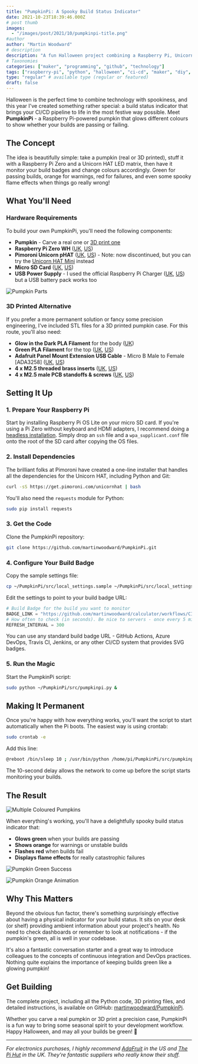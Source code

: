 ```yaml
---
title: "PumpkinPi: A Spooky Build Status Indicator"
date: 2021-10-23T18:39:46.000Z
# post thumb
images:
  - "/images/post/2021/10/pumpkinpi-title.png"
#author
author: "Martin Woodward"
# description
description: "A fun Halloween project combining a Raspberry Pi, Unicorn HAT, and a pumpkin to create a spooky build status indicator that glows different colours based on your CI/CD pipeline status."
# Taxonomies
categories: ["maker", "programming", "github", "technology"]
tags: ["raspberry-pi", "python", "halloween", "ci-cd", "maker", "diy", "hardware", "github-actions"]
type: "regular" # available type (regular or featured)
draft: false
---
```


Halloween is the perfect time to combine technology with spookiness, and this year I've created something rather special: a build status indicator that brings your CI/CD pipeline to life in the most festive way possible. Meet **PumpkinPi** - a Raspberry Pi-powered pumpkin that glows different colours to show whether your builds are passing or failing.

<Youtube client:load id="4i2JAVgHE-w" title="PumpkinPi Build Status Indicator" />

## The Concept

The idea is beautifully simple: take a pumpkin (real or 3D printed), stuff it with a Raspberry Pi Zero and a Unicorn HAT LED matrix, then have it monitor your build badges and change colours accordingly. Green for passing builds, orange for warnings, red for failures, and even some spooky flame effects when things go really wrong!

## What You'll Need

### Hardware Requirements

To build your own PumpkinPi, you'll need the following components:

- **Pumpkin** - Carve a real one or [3D print one](#3d-printed-alternative)
- **Raspberry Pi Zero WH** ([UK](https://amzn.to/33rmXEc), [US](https://amzn.to/3lcQLul))
- **Pimoroni Unicorn pHAT** ([UK](https://amzn.to/3l8rPnR), [US](https://amzn.to/30wEWaG)) - Note: now discontinued, but you can try the [Unicorn HAT Mini](https://shop.pimoroni.com/products/unicorn-hat-mini) instead
- **Micro SD Card** ([UK](https://amzn.to/2SoRagP), [US](https://amzn.to/2GeMWWT))
- **USB Power Supply** - I used the official Raspberry Pi Charger ([UK](https://amzn.to/33qvreN), [US](https://amzn.to/36yKkh4)) but a USB battery pack works too

![Pumpkin Parts](/images/post/2021/10/pumpkin-parts.jpg)

### 3D Printed Alternative

If you prefer a more permanent solution or fancy some precision engineering, I've included STL files for a 3D printed pumpkin case. For this route, you'll also need:

- **Glow in the Dark PLA Filament** for the body ([UK](https://amzn.to/2SmQzwj))
- **Green PLA Filament** for the top ([UK](https://amzn.to/2GeMlo7), [US](https://amzn.to/30vuAHX))
- **Adafruit Panel Mount Extension USB Cable** - Micro B Male to Female [ADA3258] ([UK](https://amzn.to/3irYgf9), [US](https://amzn.to/34pR51V))
- **4 x M2.5 threaded brass inserts** ([UK](https://amzn.to/3ixudCK), [US](https://amzn.to/33rnYw0))
- **4 x M2.5 male PCB standoffs & screws** ([UK](https://amzn.to/3cYGkYE), [US](https://amzn.to/3l8VDk8))

## Setting It Up

### 1. Prepare Your Raspberry Pi

Start by installing Raspberry Pi OS Lite on your micro SD card. If you're using a Pi Zero without keyboard and HDMI adapters, I recommend doing a [headless installation](https://www.raspberrypi.org/documentation/configuration/wireless/headless.md). Simply drop an `ssh` file and a `wpa_supplicant.conf` file onto the root of the SD card after copying the OS files.

### 2. Install Dependencies

The brilliant folks at Pimoroni have created a one-line installer that handles all the dependencies for the Unicorn HAT, including Python and Git:

```bash
curl -sS https://get.pimoroni.com/unicornhat | bash
```

You'll also need the `requests` module for Python:

```bash
sudo pip install requests
```

### 3. Get the Code

Clone the PumpkinPi repository:

```bash
git clone https://github.com/martinwoodward/PumpkinPi.git
```

### 4. Configure Your Build Badge

Copy the sample settings file:

```bash
cp ~/PumpkinPi/src/local_settings.sample ~/PumpkinPi/src/local_settings.py
```

Edit the settings to point to your build badge URL:

```python
# Build Badge for the build you want to monitor
BADGE_LINK = "https://github.com/martinwoodward/calculator/workflows/CI/badge.svg?branch=main"
# How often to check (in seconds). Be nice to servers - once every 5 minutes is plenty.
REFRESH_INTERVAL = 300
```

You can use any standard build badge URL - GitHub Actions, Azure DevOps, Travis CI, Jenkins, or any other CI/CD system that provides SVG badges.

### 5. Run the Magic

Start the PumpkinPi script:

```bash
sudo python ~/PumpkinPi/src/pumpkinpi.py &
```

## Making It Permanent

Once you're happy with how everything works, you'll want the script to start automatically when the Pi boots. The easiest way is using crontab:

```bash
sudo crontab -e
```

Add this line:

```bash
@reboot /bin/sleep 10 ; /usr/bin/python /home/pi/PumpkinPi/src/pumpkinpi.py &
```

The 10-second delay allows the network to come up before the script starts monitoring your builds.

## The Result

![Multiple Coloured Pumpkins](/images/post/2021/10/multi-coloured-pumpkins.jpg)

When everything's working, you'll have a delightfully spooky build status indicator that:

- **Glows green** when your builds are passing
- **Shows orange** for warnings or unstable builds  
- **Flashes red** when builds fail
- **Displays flame effects** for really catastrophic failures

![Pumpkin Green Success](/images/post/2021/10/pumpkin-green.jpg)

![Pumpkin Orange Animation](/images/post/2021/10/pumpkin-orange.gif)

## Why This Matters

Beyond the obvious fun factor, there's something surprisingly effective about having a physical indicator for your build status. It sits on your desk (or shelf) providing ambient information about your project's health. No need to check dashboards or remember to look at notifications - if the pumpkin's green, all is well in your codebase.

It's also a fantastic conversation starter and a great way to introduce colleagues to the concepts of continuous integration and DevOps practices. Nothing quite explains the importance of keeping builds green like a glowing pumpkin!

## Get Building

The complete project, including all the Python code, 3D printing files, and detailed instructions, is available on GitHub: [martinwoodward/PumpkinPi](https://github.com/martinwoodward/PumpkinPi).

Whether you carve a real pumpkin or 3D print a precision case, PumpkinPi is a fun way to bring some seasonal spirit to your development workflow. Happy Halloween, and may all your builds be green! 🎃

---

*For electronics purchases, I highly recommend [AdaFruit](https://www.adafruit.com/) in the US and [The Pi Hut](https://thepihut.com/) in the UK. They're fantastic suppliers who really know their stuff.*
